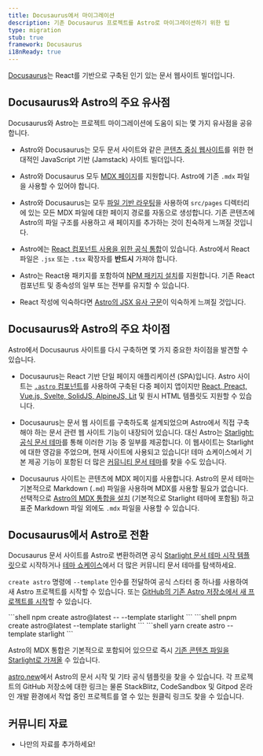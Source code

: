 ```yaml
---
title: Docusaurus에서 마이그레이션
description: 기존 Docusaurus 프로젝트를 Astro로 마이그레이션하기 위한 팁
type: migration
stub: true
framework: Docusaurus
i18nReady: true
---
```



[Docusaurus](https://Docusaurus.io)는 React를 기반으로 구축된 인기 있는 문서 웹사이트 빌더입니다.

## Docusaurus와 Astro의 주요 유사점

Docusaurus와 Astro는 프로젝트 마이그레이션에 도움이 되는 몇 가지 유사점을 공유합니다.

- Astro와 Docusaurus는 모두 문서 사이트와 같은 [콘텐츠 중심 웹사이트](/ko/concepts/why-astro/#콘텐츠-중심)를 위한 현대적인 JavaScript 기반 (Jamstack) 사이트 빌더입니다.

- Astro와 Docusaurus 모두 [MDX 페이지](/ko/guides/markdown-content/)를 지원합니다. Astro에 기존 `.mdx` 파일을 사용할 수 있어야 합니다.

- Astro와 Docusaurus는 모두 [파일 기반 라우팅](/ko/basics/routing/)을 사용하여 `src/pages` 디렉터리에 있는 모든 MDX 파일에 대한 페이지 경로를 자동으로 생성합니다. 기존 콘텐츠에 Astro의 파일 구조를 사용하고 새 페이지를 추가하는 것이 친숙하게 느껴질 것입니다.

- Astro에는 [React 컴포넌트 사용을 위한 공식 통합](/ko/guides/integrations-guide/react/)이 있습니다. Astro에서 React 파일은 `.jsx` 또는 `.tsx` 확장자를 **반드시** 가져야 합니다.

- Astro는 React용 패키지를 포함하여 [NPM 패키지 설치](/ko/guides/imports/#npm-패키지)를 지원합니다. 기존 React 컴포넌트 및 종속성의 일부 또는 전부를 유지할 수 있습니다.

- React 작성에 익숙하다면 [Astro의 JSX 유사 구문](/ko/basics/astro-components/#컴포넌트-템플릿)이 익숙하게 느껴질 것입니다.

## Docusaurus와 Astro의 주요 차이점

Astro에서 Docusaurus 사이트를 다시 구축하면 몇 가지 중요한 차이점을 발견할 수 있습니다.

- Docusaurus는 React 기반 단일 페이지 애플리케이션 (SPA)입니다. Astro 사이트는 [`.astro` 컴포넌트](/ko/basics/astro-components/)를 사용하여 구축된 다중 페이지 앱이지만 [React, Preact, Vue.js, Svelte, SolidJS, AlpineJS, Lit](/ko/basics/framework-components/) 및 원시 HTML 템플릿도 지원할 수 있습니다.

- Docusaurus는 문서 웹 사이트를 구축하도록 설계되었으며 Astro에서 직접 구축해야 하는 문서 관련 웹 사이트 기능이 내장되어 있습니다. 대신 Astro는 [Starlight: 공식 문서 테마](https://starlight.astro.build/ko)를 통해 이러한 기능 중 일부를 제공합니다. 이 웹사이트는 Starlight에 대한 영감을 주었으며, 현재 사이트에 사용되고 있습니다! 테마 쇼케이스에서 기본 제공 기능이 포함된 더 많은 [커뮤니티 문서 테마](https://astro.build/themes?search=&categories%5B%5D=docs)를 찾을 수도 있습니다.

- Docusaurus 사이트는 콘텐츠에 MDX 페이지를 사용합니다. Astro의 문서 테마는 기본적으로 Markdown (`.md`) 파일을 사용하며 MDX를 사용할 필요가 없습니다. 선택적으로 [Astro의 MDX 통합을 설치](/ko/guides/integrations-guide/mdx/) (기본적으로 Starlight 테마에 포함됨) 하고 표준 Markdown 파일 외에도 `.mdx` 파일을 사용할 수 있습니다.

## Docusaurus에서 Astro로 전환

Docusaurus 문서 사이트를 Astro로 변환하려면 공식 [Starlight 문서 테마 시작 템플릿](https://starlight.astro.build/ko)으로 시작하거나 [테마 쇼케이스](https://astro.build/themes?search=&categories%5B%5D=docs)에서 더 많은 커뮤니티 문서 테마를 탐색하세요.

`create astro` 명령에 `--template` 인수를 전달하여 공식 스타터 중 하나를 사용하여 새 Astro 프로젝트를 시작할 수 있습니다. 또는 [GitHub의 기존 Astro 저장소에서 새 프로젝트를 시작](/ko/install/auto/#시작-템플릿)할 수 있습니다.

  <PackageManagerTabs>
    <Fragment slot="npm">
    ```shell
    npm create astro@latest -- --template starlight
    ```
    </Fragment>
    <Fragment slot="pnpm">
    ```shell
    pnpm create astro@latest --template starlight
    ```
    </Fragment>
    <Fragment slot="yarn">
    ```shell
    yarn create astro --template starlight
    ```
    </Fragment>
  </PackageManagerTabs>

Astro의 MDX 통합은 기본적으로 포함되어 있으므로 즉시 [기존 콘텐츠 파일을 Starlight로 가져올](https://starlight.astro.build/ko/getting-started/#%EC%BD%98%ED%85%90%EC%B8%A0-%EC%B6%94%EA%B0%80) 수 있습니다.

[astro.new](https://astro.new)에서 Astro의 문서 시작 및 기타 공식 템플릿을 찾을 수 있습니다. 각 프로젝트의 GitHub 저장소에 대한 링크는 물론 StackBlitz, CodeSandbox 및 Gitpod 온라인 개발 환경에서 작업 중인 프로젝트를 열 수 있는 원클릭 링크도 찾을 수 있습니다.

## 커뮤니티 자료

- 나만의 자료를 추가하세요!